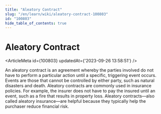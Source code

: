 ```yaml
---
title: "Aleatory Contract"
slug: "/en/learn/wiki/aleatory-contract-100803"
id: "100803"
hide_table_of_contents: true
---
```



# Aleatory Contract

<ArticleMeta id={100803} updatedAt={'2023-09-26 13:58:51'} />
<div className='border-solid border-b border-t-0 my-4 border-[var(--ifm-color-gray-300)]' />

An aleatory contract is an agreement whereby the parties involved do not have to perform a particular action until a specific, triggering event occurs. Events are those that cannot be controlled by either party, such as natural disasters and death. Aleatory contracts are commonly used in insurance policies. For example, the insurer does not have to pay the insured until an event, such as a fire that results in property loss. Aleatory contracts—also called aleatory insurance—are helpful because they typically help the purchaser reduce financial risk.
